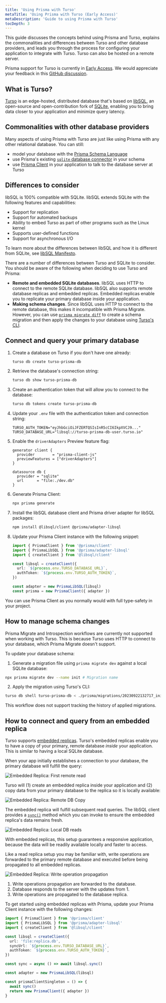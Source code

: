 ```yaml
---
title: 'Using Prisma with Turso'
metaTitle: 'Using Prisma with Turso (Early Access)'
metaDescription: 'Guide to using Prisma with Turso'
tocDepth: 3
---
```


<TopBlock>

This guide discusses the concepts behind using Prisma and Turso, explains the commonalities and differences between Turso and other database providers, and leads you through the process for configuring your application to integrate with Turso. Turso can also be hosted on a remote server.

Prisma support for Turso is currently in [Early Access](/about/prisma/releases#early-access). We would appreciate your feedback in this [GitHub discussion](https://github.com/prisma/prisma/discussions/21345).

</TopBlock>

## What is Turso?

[Turso](https://turso.tech/) is an edge-hosted, distributed database that's based on [libSQL](https://turso.tech/libsql), an open-source and open-contribution fork of [SQLite](https://sqlite.org/), enabling you to bring data closer to your application and minimize query latency.

## Commonalities with other database providers

Many aspects of using Prisma with Turso are just like using Prisma with any other relational database. You can still:

- model your database with the [Prisma Schema Language](/concepts/components/prisma-schema)
- use Prisma's existing [`sqlite` database connector](/concepts/database-connectors/sqlite) in your schema
- use [Prisma Client](/concepts/components/prisma-client) in your application to talk to the database server at Turso

## Differences to consider

libSQL is 100% compatible with SQLite. libSQL extends SQLite with the following features and capabilities:

- Support for replication
- Support for automated backups
- Ability to embed Turso as part of other programs such as the Linux kernel
- Supports user-defined functions
- Support for asynchronous I/O

To learn more about the differences between libSQL and how it is different from SQLite, see [libSQL Manifesto](https://turso.tech/libsql-manifesto).

There are a number of differences between Turso and SQLite to consider. You should be aware of the following when deciding to use Turso and Prisma:

- **Remote and embedded SQLite databases**. libSQL uses HTTP to connect to the remote SQLite database. libSQL also supports remote database replicas and embedded replicas. Embedded replicas enable you to replicate your primary database inside your application.
- **Making schema changes**. Since libSQL uses HTTP to connect to the remote database, this makes it incompatible with Prisma Migrate. However, you can use [`prisma migrate diff`](/reference/api-reference/command-reference#migrate-diff) <span class="api"></span> to create a schema migration and then apply the changes to your database using [Turso's CLI](https://docs.turso.tech/reference/turso-cli).

## Connect and query your primary database

1. Create a database on Turso if you don't have one already:

   ```sh
   turso db create turso-prisma-db
   ```

2. Retrieve the database's connection string:

   ```sh
   turso db show turso-prisma-db
   ```

3. Create an authentication token that will allow you to connect to the database:

   ```sh
   turso db tokens create turso-prisma-db
   ```

4. Update your `.env` file with the authentication token and connection string:

   ```text
   TURSO_AUTH_TOKEN="eyJhbGciOiJFZERTQSIsInR5cCI6IkpXVCJ9..."
   TURSO_DATABASE_URL="libsql://turso-prisma-db-user.turso.io"
   ```

5. Enable the `driverAdapters` Preview feature flag:

   ```prisma highlight=3;add
   generator client {
     provider        = "prisma-client-js"
     previewFeatures = ["driverAdapters"]
   }
   
   datasource db {
     provider = "sqlite"
     url      = "file:./dev.db"
   }
   ```

6. Generate Prisma Client:

   ```sh
   npx prisma generate
   ```

7. Install the libSQL database client and Prisma driver adapter for libSQL packages:

   ```sh
   npm install @libsql/client @prisma/adapter-libsql
   ```

8. Update your Prisma Client instance with the following snippet:

   ```ts
   import { PrismaClient } from '@prisma/client'
   import { PrismaLibSQL } from '@prisma/adapter-libsql'
   import { createClient } from '@libsql/client'

   const libsql = createClient({
     url: `${process.env.TURSO_DATABASE_URL}`,
     authToken: `${process.env.TURSO_AUTH_TOKEN}`,
   })

   const adapter = new PrismaLibSQL(libsql)
   const prisma = new PrismaClient({ adapter })
   ```

You can use Prisma Client as you normally would with full type-safety in your project.

## How to manage schema changes

Prisma Migrate and Introspection workflows are currently not supported when working with Turso. This is because Turso uses HTTP to connect to your database, which Prisma Migrate doesn't support.

To update your database schema:

1. Generate a migration file using `prisma migrate dev` against a local SQLite database:

```sh
npx prisma migrate dev --name init # Migration name
```

2. Apply the migration using Turso's CLI:

```sh
turso db shell turso-prisma-db < ./prisma/migrations/20230922132717_init/migration.sql # Replace `20230922132717_init` with the existing migration
```

This workflow does not support tracking the history of applied migrations.

## How to connect and query from an embedded replica

Turso supports [embedded replicas](https://blog.turso.tech/introducing-embedded-replicas-deploy-turso-anywhere-2085aa0dc242). Turso's embedded replicas enable you to have a copy of your primary, remote database _inside_ your application. This is similar to having a local SQLite database.

When your app initially establishes a connection to your database, the primary database will fulfill the query:

![Embedded Replica: First remote read](./images/embedded-replica-remote-read.png)

Turso will (1) create an embedded replica inside your application and (2) copy data from your primary database to the replica so it is locally available:

![Embedded Replica: Remote DB Copy](./images/embedded-replica-create-replica.png)

The embedded replica will fulfill subsequent read queries. The libSQL client provides a [`sync()`](<https://docs.turso.tech/libsql/client-access/javascript-typescript-sdk#client-capability-summary:~:text=an%20interactive%20transaction-,sync(),-Synchronize%20the%20embedded>) method which you can invoke to ensure the embedded replica's data remains fresh.

![Embedded Replica: Local DB reads](./images/embedded-replica-read.png)

With embedded replicas, this setup guarantees a responsive application, because the data will be readily available locally and faster to access.

Like a read replica setup you may be familiar with, write operations are forwarded to the primary remote database and executed before being propagated to all embedded replicas.

![Embedded Replica: Write operation propagation](./images/embedded-replica-write-propagation.png)

1. Write operations propagation are forwarded to the database.
1. Database responds to the server with the updates from 1.
1. Write operations are propagated to the database replica.

To get started using embedded replicas with Prisma, update your Prisma Client instance with the following changes:

```ts highlight=6,7,11,16;add
import { PrismaClient } from '@prisma/client'
import { PrismaLibSQL } from '@prisma/adapter-libsql'
import { createClient } from '@libsql/client'

const libsql = createClient({
  url: 'file:replica.db',
  syncUrl: `${process.env.TURSO_DATABASE_URL}`,
  authToken: `${process.env.TURSO_AUTH_TOKEN}`,
})

const sync = async () => await libsql.sync()

const adapter = new PrismaLibSQL(libsql)

const prismaClientSingleton = () => {
  await sync()
  return new PrismaClient({ adapter })
}
```
